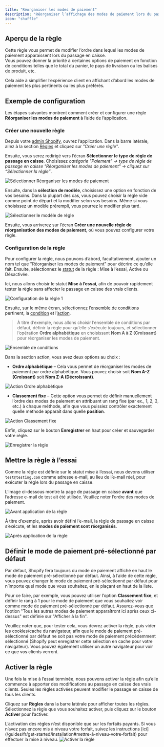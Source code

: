 ```yaml
---
title: "Réorganiser les modes de paiement"
description: "Réorganiser l’affichage des modes de paiement lors du passage en caisse selon des conditions données."
icon: "shuffle"
---
```


## Aperçu de la règle

Cette règle vous permet de modifier l’ordre dans lequel les modes de paiement apparaissent lors du passage en caisse.  
Vous pouvez donner la priorité à certaines options de paiement en fonction de conditions telles que le total du panier, le pays de livraison ou les balises de produit, etc.

Cela aide à simplifier l’expérience client en affichant d’abord les modes de paiement les plus pertinents ou les plus préférés.

## Exemple de configuration

Les étapes suivantes montrent comment créer et configurer une règle **Réorganiser les modes de paiement** à l’aide de l’application.

### Créer une nouvelle règle

Depuis votre [admin Shopify](/guides/fr/get-started/installation#accéder-à-l’application), ouvrez l’application. Dans la barre latérale, allez à la section [Règles](/guides/fr/get-started/quickstart#créer-une-règle-d’exemple) et cliquez sur _"Créer une règle"_.

Ensuite, vous serez redirigé vers l’écran **Sélectionner le type de règle de passage en caisse**. Choisissez _catégorie "Paiement" → type de règle de passage en caisse "Réorganiser les modes de paiement" → cliquez sur “Sélectionner la règle”_.

<img
  src="/images/essentials/payment/select-reorder-payment-methods.webp"
  alt="Sélectionner Réorganiser les modes de paiement"
/>

Ensuite, dans la **sélection de modèle**, choisissez une option en fonction de vos besoins. Dans la plupart des cas, vous pouvez choisir la règle vide comme point de départ et la modifier selon vos besoins. Même si vous choisissez un modèle prérempli, vous pourrez le modifier plus tard.

<img
  src="/images/essentials/payment/select-rule-template-reorder-payment-methods.webp"
  alt="Sélectionner le modèle de règle"
/>

Ensuite, vous arriverez sur l’écran **Créer une nouvelle règle de réorganisation des modes de paiement**, où vous pouvez configurer votre règle.

### Configuration de la règle

Pour configurer la règle, nous pouvons d’abord, facultativement, ajouter un nom tel que "Réorganiser les modes de paiement" pour décrire ce qu’elle fait. Ensuite, sélectionnez le [statut](/guides/fr/get-started/concepts#statut) de la règle : Mise à l’essai, Active ou Désactivée.

Ici, nous allons choisir le statut **Mise à l’essai**, afin de pouvoir rapidement tester la règle sans affecter le passage en caisse des vrais clients.

<img
  src="/images/essentials/payment/rule-configure-1-reorder-payment-methods.webp"
  alt="Configuration de la règle 1"
/>

Ensuite, sur le même écran, sélectionnez l’[ensemble de conditions](/guides/fr/get-started/concepts#ensemble-de-conditions) pertinent, la [condition](/guides/fr/get-started/concepts#conditions-le-«-quand-») et l’[action](/guides/fr/get-started/concepts#action-le-«-quoi-»).

> À titre d’exemple, nous allons choisir l’ensemble de conditions par défaut, définir la règle pour qu’elle s’exécute toujours, et sélectionner l’opération **Ordre alphabétique** en choisissant **Nom A à Z (Croissant)** pour réorganiser les modes de paiement.

<img
  src="/images/essentials/payment/condition-set-reorder-payment-methods.webp"
  alt="Ensemble de conditions"
/>

Dans la section action, vous avez deux options au choix :

- **Ordre alphabétique** – Cela vous permet de réorganiser les modes de paiement par ordre alphabétique. Vous pouvez choisir soit **Nom A-Z (Croissant)** soit **Nom Z-A (Décroissant)**.

<img
  src="/images/essentials/payment/action-alphabetical-order-reorder-payment-methods.webp"
  alt="Action Ordre alphabétique"
/>

- **Classement fixe** – Cette option vous permet de définir manuellement l’ordre des modes de paiement en attribuant un rang fixe (par ex., 1, 2, 3, etc.) à chaque méthode, afin que vous puissiez contrôler exactement quelle méthode apparaît dans quelle **position**.

<img
  src="/images/essentials/payment/action-fixed-ranking-reorder-payment-methods.webp"
  alt="Action Classement fixe"
/>

Enfin, cliquez sur le bouton <b>Enregistrer</b> en haut pour créer et sauvegarder votre règle.

<img src="/images/shared/save-rule.webp" alt="Enregistrer la règle" />

## Mettre la règle à l’essai

Comme la règle est définie sur le statut mise à l’essai, nous devons utiliser `test@testing.com` comme adresse e-mail, au lieu de l’e-mail réel, pour exécuter la règle lors du passage en caisse.

<Warning>
  L’image ci-dessous montre la page de passage en caisse <b>avant</b> que
  l’adresse e-mail de test ait été utilisée. Veuillez noter l’ordre des modes de
  paiement.
</Warning>

<img
  src="/images/essentials/payment/before-rule-apply-payment-methods.webp"
  alt="Avant application de la règle"
/>

À titre d’exemple, après avoir défini l’e-mail, la règle de passage en caisse s’exécute, et les **modes de paiement sont réorganisés**.

<img
  src="/images/essentials/payment/after-rule-apply-reorder-payment-methods.webp"
  alt="Après application de la règle"
/>

## Définir le mode de paiement pré-sélectionné par défaut

Par défaut, Shopify fera toujours du mode de paiement affiché en haut le mode de paiement pré-sélectionné par défaut. Ainsi, à l’aide de cette règle, vous pouvez changer le mode de paiement pré-sélectionné par défaut pour n’importe quel mode que vous souhaitez, en le plaçant en haut de la liste.

Pour ce faire, par exemple, vous pouvez utiliser l’option **Classement fixe**, et définir le rang à 1 pour le mode de paiement que vous souhaitez voir comme mode de paiement pré-sélectionné par défaut. Assurez-vous que l’option "Tous les autres modes de paiement apparaîtront ici après ceux ci-dessus" est définie sur "Afficher à la fin".

<Warning>
  Veuillez noter que, pour tester cela, vous devrez activer la règle, puis vider
  les cookies/cache du navigateur, afin que le mode de paiement
  pré-sélectionné par défaut ne soit pas votre mode de paiement précédemment
  sélectionné (Shopify peut enregistrer cette sélection en cache pour votre
  navigateur). Vous pouvez également utiliser un autre navigateur pour voir ce
  que vos clients verront.
</Warning>

## Activer la règle

Une fois la mise à l’essai terminée, nous pouvons activer la règle afin qu’elle commence à apporter des modifications au passage en caisse des vrais clients. Seules les règles activées peuvent modifier le passage en caisse de tous les clients.

Cliquez sur **Règles** dans la barre latérale pour afficher toutes les règles. Sélectionnez la règle que vous souhaitez activer, puis cliquez sur le bouton **Activer** pour l’activer.

<Warning>
  L’activation des règles n’est disponible que sur les forfaits payants. Si vous
  n’avez pas encore mis à niveau votre forfait, suivez les instructions
  [ici](/guides/fr/get-started/installation#mettre-à-niveau-votre-forfait) pour effectuer la
  mise à niveau.
</Warning>
<img
  src="/images/essentials/payment/activate-the-rule-reorder-payment-methods.webp"
  alt="Activer la règle"
/>
